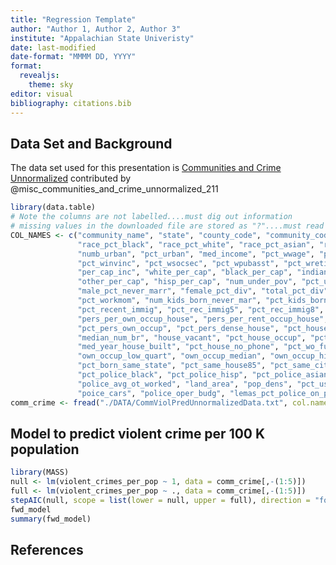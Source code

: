 ```yaml
---
title: "Regression Template"
author: "Author 1, Author 2, Author 3"
institute: "Appalachian State Univeristy"
date: last-modified
date-format: "MMMM DD, YYYY"
format:
  revealjs:
    theme: sky
editor: visual
bibliography: citations.bib
---
```


## Data Set and Background

The data set used for this presentation is [Communities and Crime Unnormalized](https://archive.ics.uci.edu/dataset/211/communities+and+crime+unnormalized) contributed by @misc_communities_and_crime_unnormalized_211


```r
library(data.table)
# Note the columns are not labelled....must dig out information
# missing values in the downloaded file are stored as "?"....must read in as NA
COL_NAMES <- c("community_name", "state", "county_code", "community_code", "fold","population", "house_hold_size",
               "race_pct_black", "race_pct_white", "race_pct_asian", "race_pct_hisp", "age_pct_12t21", "age_pct_12t29", "age_pct_16t24", "age_pct_65up",
               "numb_urban", "pct_urban", "med_income", "pct_wwage", "pct_wfarmself",
               "pct_winvinc", "pct_wsocsec", "pct_wpubasst", "pct_wretire", "med_fam_inc",
               "per_cap_inc", "white_per_cap", "black_per_cap", "indian_per_cap", "asian_per_cap",
               "other_per_cap", "hisp_per_cap", "num_under_pov", "pct_under_pov", "pct_less9thgrade", "pct_not_hsgrad", "pct_bs_ormore", "pct_unemployed", "pct_employ", "pct_man_employ", "pct_empl_profserv", "pct_occup_manu", "pct_occup_mgmtprof", "male_pct_divorce",
               "male_pct_never_marr", "female_pct_div", "total_pct_div", "pers_per_fam", "pct_fam_2par", "pct_kids_2par", "pct_young_kids_2par", "pct_teen_2par", "pct_work_mom_youngkids",
               "pct_workmom", "num_kids_born_never_mar", "pct_kids_born_never_mar", "num_immig","pct_immig_recent", "pct_immig_rec5", "pct_immig_rec8", "pct_immig_rec10",
               "pct_recent_immig", "pct_rec_immig5", "pct_rec_immig8", "pct_rec_immig10", "pct_speak_eng_only", "pct_not_speak_engl_well", "pct_large_house_fam", "pct_large_house_occup", "pers_per_occup_house",
               "pers_per_own_occup_house", "pers_per_rent_occup_house",
               "pct_pers_own_occup", "pct_pers_dense_house", "pct_house_less3br",
               "median_num_br", "house_vacant", "pct_house_occup", "pct_house_own_occup", "pct_vacant_boarded", "pct_vacant_more6mos",
               "med_year_house_built", "pct_house_no_phone", "pct_wo_full_plumb",
               "own_occup_low_quart", "own_occup_median", "own_occup_hi_quart", "own_occ_range", "rent_q1", "rent_q2", "rent_q3", "rent_range", "med_rent", "med_rent_pct_house_inc", "med_own_cost_pct_inc", "med_own_cost_pct_inc_no_mtg", "num_in_shelters", "num_in_street", "pct_foreign_born",
               "pct_born_same_state", "pct_same_house85", "pct_same_city85", "pct_same_state85", "lemas_sworn_ft", "lemas_sw_ft_per_pop", "lemas_sw_ft_field_ops", "lemas_sw_ft_field_per_pop", "lemas_total_req", "lemas_total_req_per_pop", "police_req_per_offic", "police_per_pop", "racial_match_comm_pol", "pct_police_white",
               "pct_police_black", "pct_police_hisp", "pct_police_asian", "pct_police_minor", "office_assign_drug_units", "num_kinds_drugs_seized",
               "police_avg_ot_worked", "land_area", "pop_dens", "pct_use_pub_trans",
               "poice_cars", "police_oper_budg", "lemas_pct_police_on_ptrl", "lemas_gang_unit_deploy", "lemas_pct_officer_drug", "police_budg_per_pop", "murders_in_1995", "murders_per_pop", "rapes_in_1995", "rapes_per_pop", "robberies_in_1995", "robberies_per_pop", "assaults_in_1995", "assualts_per_pop", "burglaries_in_1995", "burglaries_per_pop", "larcenies_in_1995", "larcenies_per_pop", "auto_theft_in_1995", "auto_theft_per_pop", "arsons_in_1995", "arsons_per_pop", "violent_crimes_per_pop", "non_violent_crimes_per_pop")
comm_crime <- fread("./DATA/CommViolPredUnnormalizedData.txt", col.names = COL_NAMES, na.strings = "?")
```



## Model to predict violent crime per 100 K population

```r
library(MASS)
null <- lm(violent_crimes_per_pop ~ 1, data = comm_crime[,-(1:5)])
full <- lm(violent_crimes_per_pop ~ ., data = comm_crime[,-(1:5)])
stepAIC(null, scope = list(lower = null, upper = full), direction = "forward") -> fwd_model
fwd_model
summary(fwd_model)
```


## References

